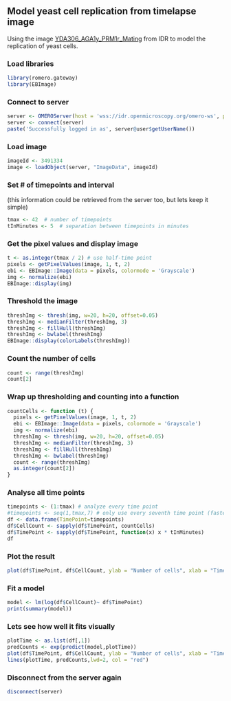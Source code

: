 ## Model yeast cell replication from timelapse image

Using the image [YDA306_AGA1y_PRM1r_Mating](https://idr.openmicroscopy.org/webclient/?show=image-3491334) from IDR to model the replication of yeast cells.

### Load libraries

```r
library(romero.gateway)
library(EBImage)
```

### Connect to server

```r
server <- OMEROServer(host = 'wss://idr.openmicroscopy.org/omero-ws', port = 443L, username='public', password='public')
server <- connect(server)
paste('Successfully logged in as', server@user$getUserName())
```

### Load image

```r
imageId <- 3491334
image <- loadObject(server, "ImageData", imageId)
```

### Set \# of timepoints and interval

(this information could be retrieved from the server too, but lets keep it simple)

```r
tmax <- 42  # number of timepoints
tInMinutes <- 5  # separation between timepoints in minutes
```

### Get the pixel values and display image

```r
t <- as.integer(tmax / 2) # use half-time point
pixels <- getPixelValues(image, 1, t, 2)
ebi <- EBImage::Image(data = pixels, colormode = 'Grayscale')
img <- normalize(ebi)
EBImage::display(img)
```

### Threshold the image

```r
threshImg <- thresh(img, w=20, h=20, offset=0.05)
threshImg <- medianFilter(threshImg, 3)
threshImg <- fillHull(threshImg)
threshImg <- bwlabel(threshImg)
EBImage::display(colorLabels(threshImg))
```

### Count the number of cells

```r
count <- range(threshImg)
count[2]
```

### Wrap up thresholding and counting into a function

```r
countCells <- function (t) {
  pixels <- getPixelValues(image, 1, t, 2)
  ebi <- EBImage::Image(data = pixels, colormode = 'Grayscale')
  img <- normalize(ebi)
  threshImg <- thresh(img, w=20, h=20, offset=0.05)
  threshImg <- medianFilter(threshImg, 3)
  threshImg <- fillHull(threshImg)
  threshImg <- bwlabel(threshImg)
  count <- range(threshImg)
  as.integer(count[2])
}
```

### Analyse all time points

```r
timepoints <- (1:tmax) # analyze every time point
#timepoints <- seq(1,tmax,7) # only use every seventh time point (faster)
df <- data.frame(TimePoint=timepoints)
df$CellCount <- sapply(df$TimePoint, countCells)
df$TimePoint <- sapply(df$TimePoint, function(x) x * tInMinutes)
df
```

### Plot the result

```r
plot(df$TimePoint, df$CellCount, ylab = "Number of cells", xlab = "Time (in min)")
```

### Fit a model

```r
model <- lm(log(df$CellCount)~ df$TimePoint)
print(summary(model))
```

### Lets see how well it fits visually

```r
plotTime <- as.list(df[,1])
predCounts <- exp(predict(model,plotTime))
plot(df$TimePoint, df$CellCount, ylab = "Number of cells", xlab = "Time (in min)")
lines(plotTime, predCounts,lwd=2, col = "red")
```

### Disconnect from the server again

```r
disconnect(server)
```
